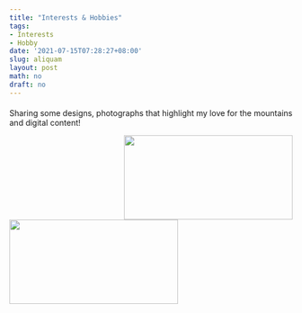 ```yaml
---
title: "Interests & Hobbies"
tags:
- Interests
- Hobby
date: '2021-07-15T07:28:27+08:00'
slug: aliquam
layout: post
math: no
draft: no
---
```

#### 

Sharing some designs, photographs that highlight my love for the mountains and digital content!

<img align="right" top="1200" width="300" height="150" topmargin="5000" src="/images/wallpaper1.jpg">

<img align="left" top="1200" width="300" height="150" topmargin="5000" src="/images/wallpaper2.jpg">
